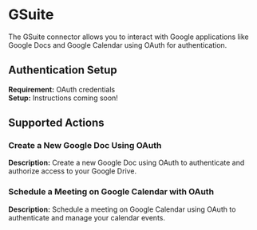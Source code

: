 # GSuite
The GSuite connector allows you to interact with Google applications like Google Docs and Google Calendar using OAuth for authentication.

## Authentication Setup
**Requirement:** OAuth credentials  
**Setup:** Instructions coming soon!

## Supported Actions

### Create a New Google Doc Using OAuth
**Description:** Create a new Google Doc using OAuth to authenticate and authorize access to your Google Drive.  

### Schedule a Meeting on Google Calendar with OAuth
**Description:** Schedule a meeting on Google Calendar using OAuth to authenticate and manage your calendar events.  
